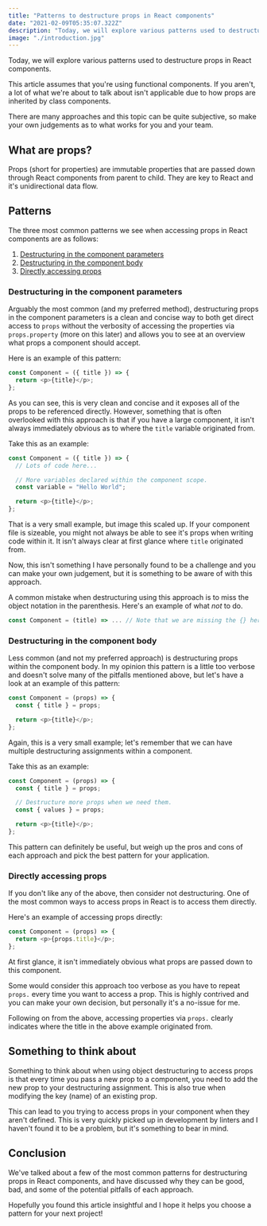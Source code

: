 ```yaml
---
title: "Patterns to destructure props in React components"
date: "2021-02-09T05:35:07.322Z"
description: "Today, we will explore various patterns used to destructure props in React components. Props (short for properties) are immutable properties that are passed down through React components from parent to child."
image: "./introduction.jpg"
---
```


Today, we will explore various patterns used to destructure props in React components.

This article assumes that you're using functional components. If you aren't, a lot of what we're about to talk about isn't applicable due to how props are inherited by class components.

There are many approaches and this topic can be quite subjective, so make your own judgements as to what works for you and your team.

## What are props?

Props (short for properties) are immutable properties that are passed down through React components from parent to child. They are key to React and it's unidirectional data flow.

## Patterns

The three most common patterns we see when accessing props in React components are as follows:

1. [Destructuring in the component parameters](#destructuring-in-the-component-parameters)
2. [Destructuring in the component body](#destructuring-in-the-component-body)
3. [Directly accessing props](#directly-accessing-props)

### Destructuring in the component parameters

Arguably the most common (and my preferred method), destructuring props in the component parameters is a clean and concise way to both get direct access to `props` without the verbosity of accessing the properties via `props.property` (more on this later) and allows you to see at an overview what props a component should accept.

Here is an example of this pattern:

```js
const Component = ({ title }) => {
  return <p>{title}</p>;
};
```

As you can see, this is very clean and concise and it exposes all of the props to be referenced directly. However, something that is often overlooked with this approach is that if you have a large component, it isn't always immediately obvious as to where the `title` variable originated from.

Take this as an example:

```js
const Component = ({ title }) => {
  // Lots of code here...

  // More variables declared within the component scope.
  const variable = "Hello World";

  return <p>{title}</p>;
};
```

That is a very small example, but image this scaled up. If your component file is sizeable, you might not always be able to see it's props when writing code within it. It isn't always clear at first glance where `title` originated from.

Now, this isn't something I have personally found to be a challenge and you can make your own judgement, but it is something to be aware of with this approach.

A common mistake when destructuring using this approach is to miss the object notation in the parenthesis. Here's an example of what _not_ to do.

```js
const Component = (title) => ... // Note that we are missing the {} here.
```

### Destructuring in the component body

Less common (and not my preferred approach) is destructuring props within the component body. In my opinion this pattern is a little too verbose and doesn't solve many of the pitfalls mentioned above, but let's have a look at an example of this pattern:

```js
const Component = (props) => {
  const { title } = props;

  return <p>{title}</p>;
};
```

Again, this is a very small example; let's remember that we can have multiple destructuring assignments within a component.

Take this as an example:

```js
const Component = (props) => {
  const { title } = props;

  // Destructure more props when we need them.
  const { values } = props;

  return <p>{title}</p>;
};
```

This pattern can definitely be useful, but weigh up the pros and cons of each approach and pick the best pattern for your application.

### Directly accessing props

If you don't like any of the above, then consider not destructuring. One of the most common ways to access props in React is to access them directly.

Here's an example of accessing props directly:

```js
const Component = (props) => {
  return <p>{props.title}</p>;
};
```

At first glance, it isn't immediately obvious what props are passed down to this component.

Some would consider this approach too verbose as you have to repeat `props.` every time you want to access a prop. This is highly contrived and you can make your own decision, but personally it's a no-issue for me.

Following on from the above, accessing properties via `props.` clearly indicates where the title in the above example originated from.

## Something to think about

Something to think about when using object destructuring to access props is that every time you pass a new prop to a component, you need to add the new prop to your destructuring assignment. This is also true when modifying the key (name) of an existing prop.

This can lead to you trying to access props in your component when they aren't defined. This is very quickly picked up in development by linters and I haven't found it to be a problem, but it's something to bear in mind.

## Conclusion

We've talked about a few of the most common patterns for destructuring props in React components, and have discussed why they can be good, bad, and some of the potential pitfalls of each approach.

Hopefully you found this article insightful and I hope it helps you choose a pattern for your next project!
